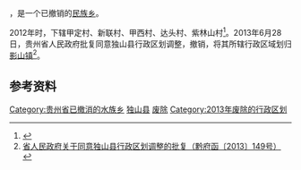 {{中国乡级行政区|52/27/26/202/000}}
'''{{PAGENAMEBASE}}'''，是{{PRC admin/fullname|52/27/26}}一个已撤销的[[民族乡|民族乡]]。

2012年时，下辖甲定村、新联村、甲西村、达头村、紫林山村<ref>{{Cite web |url=http://www.stats.gov.cn/tjsj/tjbz/tjyqhdmhcxhfdm/2012/52/27/26/522726202.html |title=甲定水族乡 |accessdate=2018-11-18 |author= |date= |work= |publisher=国家统计局网站 |language=Zh-hans |archive-date=2018-11-18 |archive-url=https://web.archive.org/web/20181118035315/http://www.stats.gov.cn/tjsj/tjbz/tjyqhdmhcxhfdm/2012/52/27/26/522726202.html |dead-url=no }}</ref>。2013年6月28日，贵州省人民政府批复同意独山县行政区划调整，撤销{{PAGENAMEBASE}}，将其所辖行政区域划归[[影山镇|影山镇]]<ref>[http://www.gzgov.gov.cn/xxgk/zfxxgkpt/szfxxgkml/201507/t20150703_304595.html 省人民政府关于同意独山县行政区划调整的批复（黔府函〔2013〕149号）] {{webarchive|url=https://web.archive.org/web/20170831045609/http://www.gzgov.gov.cn/xxgk/zfxxgkpt/szfxxgkml/201507/t20150703_304595.html |date=2017-08-31 }}</ref>。

== 参考资料 ==

{{reflist}}

{{贵州行政区划小作品}}
[[Category:贵州省已撤消的水族乡|Category:贵州省已撤消的水族乡]]
[[Category:黔南州已撤消的乡镇|独山县]]
[[Category:独山县行政区划|废除]]
[[Category:2013年废除的行政区划|Category:2013年废除的行政区划]]